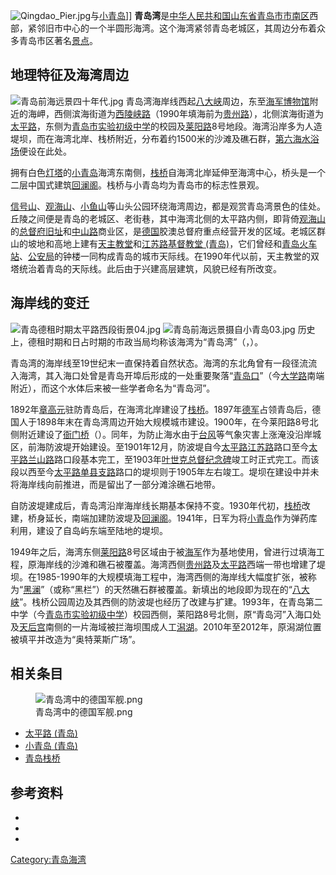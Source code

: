 [[File:Qingdao_Pier.jpg|thumb]]与[[小青島_(青島)|小青岛]]]]
'''青岛湾'''是[[中华人民共和国|中华人民共和国]][[山东省|山东省]][[青岛市|青岛市]][[市南区|市南区]]西部，紧邻旧市中心的一个半圆形海湾。这个海湾紧邻青岛老城区，其周边分布着众多青岛市区著名[[青岛市旅游景点列表|景点]]。

==地理特征及海湾周边==
[[File:青岛前海远景四十年代.jpg|thumb]]
青岛湾海岸线西起[[八大峡街道|八大峡]]周边，东至[[中国海军博物馆|海军博物馆]]附近的海岬，西侧滨海街道为[[西陵峡路|西陵峡路]]（1990年填海前为[[贵州路_(青岛)|贵州路]]），北侧滨海街道为[[太平路_(青岛)|太平路]]，东侧为[[青岛市实验初级中学|青岛市实验初级中学]]的校园及[[莱阳路|莱阳路]]8号地段。海湾沿岸多为人造堤坝，而在海湾北岸、栈桥附近，分布着约1500米的沙滩及礁石群，[[第六海水浴场|第六海水浴场]]便设在此处。

拥有白色[[小青岛灯塔|灯塔]]的[[小青島_(青島)|小青岛]]海湾东南侧，[[青岛栈桥|栈桥]]自海湾北岸延伸至海湾中心，桥头是一个二层中国式建筑[[回澜阁|回澜阁]]。栈桥与小青岛均为青岛市的标志性景观。

[[信号山|信号山]]、[[观海山|观海山]]、[[小鱼山|小鱼山]]等山头公园环绕海湾周边，都是观赏青岛湾景色的佳处。丘陵之间便是青岛的老城区、老街巷，其中海湾北侧的太平路内侧，即背倚[[观海山|观海山]]的[[胶澳总督府|总督府旧址]]和[[中山路_(青岛)|中山路]]商业区，是[[德意志帝国|德国]]胶澳总督府重点经营开发的区域。老城区群山的坡地和高地上建有[[圣弥爱尔大教堂|天主教堂]]和[[江苏路基督教堂_(青岛)|江苏路基督教堂 (青岛)]]，它们曾经和[[青岛火车站|青岛火车站]]、[[胶澳警察署|公安局]]的钟楼一同构成青岛的城市天际线。在1990年代以前，天主教堂的双塔统治着青岛的天际线。此后由于兴建高层建筑，风貌已经有所改变。

==海岸线的变迁==
[[File:青岛德租时期太平路西段街景04.jpg|thumb]]
[[File:青岛前海远景摄自小青岛03.jpg|thumb]]
历史上，德租时期和日占时期的市政当局均称该海湾为“青岛湾”（{{lang-de|Tsingtau-Bucht}}，{{lang-ja|青島湾}}）。

青岛湾的海岸线至19世纪末一直保持着自然状态。海湾的东北角曾有一段径流流入海湾，其入海口处曾是青岛开埠后形成的一处重要聚落“[[青岛口|青岛口]]”（今[[大学路_(青岛)|大学路]]南端附近），而这个水体后来被一些学者命名为“青岛河”。

1892年[[章高元|章高元]]驻防青岛后，在海湾北岸建设了[[青岛栈桥|栈桥]]。1897年[[德意志帝国海军|德军]]占领青岛后，德国人于1898年末在青岛湾周边开始大规模城市建设。1900年，在今莱阳路8号北侧附近建设了[[衙门桥|衙门桥]]（{{lang-de|Yamen Brücke}}）。同年，为防止海水由于[[台风|台风]]等气象灾害上涨淹没沿岸城区，前海防波堤开始建设。至1901年12月，防波堤自今[[太平路_(青岛)|太平路]][[江苏路_(青岛)|江苏路]]路口至今[[太平路_(青岛)|太平路]][[兰山路|兰山路]]路口段基本完工，至1903年[[叶世克总督纪念碑|叶世克总督纪念碑]]竣工时正式完工。而该段以西至今[[太平路_(青岛)|太平路]][[单县支路|单县支路]]路口的堤坝则于1905年左右竣工。堤坝在建设中并未将海岸线向前推进，而是留出了一部分滩涂礁石地带。

自防波堤建成后，青岛湾沿岸海岸线长期基本保持不变。1930年代初，[[青岛栈桥|栈桥]]改建，桥身延长，南端加建防波堤及[[回澜阁|回澜阁]]。1941年，日军为将[[小青岛_(青岛)|小青岛]]作为弹药库利用，建设了自岛屿东端至陆地的堤坝。

1949年之后，海湾东侧[[莱阳路|莱阳路]]8号区域由于被[[北海舰队|海军]]作为基地使用，曾进行过填海工程，原海岸线的沙滩和礁石被覆盖。海湾西侧[[贵州路_(青岛)|贵州路]]及[[太平路_(青岛)|太平路]]西端一带也增建了堤坝。在1985-1990年的大规模填海工程中，海湾西侧的海岸线大幅度扩张，被称为“[[台西_(青岛市)#大黑栏和小黑栏|黑澜]]”（或称“黑栏”）的天然礁石群被覆盖。新填出的地段即为现在的“[[八大峡街道|八大峡]]”。栈桥公园周边及其西侧的防波堤也经历了改建与扩建。1993年，在青岛第二中学（今[[青岛市实验初级中学|青岛市实验初级中学]]）校园西侧，莱阳路8号北侧，原“青岛河”入海口处及[[青岛天后宫|天后宫]]南侧的一片海域被拦海坝围成人工[[潟湖|潟湖]]。2010年至2012年，原潟湖位置被填平并改造为“奥特莱斯广场”。

==相关条目==
[[File:青岛湾中的德国军舰.png|thumb]]
*[[太平路_(青岛)|太平路 (青岛)]]
*[[小青岛_(青岛)|小青岛 (青岛)]]
*[[青岛栈桥|青岛栈桥]]

==参考资料==
*{{cite web |url=http://lib.sdsqw.cn/bin/mse.exe?seachword=%u704F%u5FDB%u6F5A%u5B80&K=b2&A=3&rec=84&run=13|title=青岛市志·自然地理志|publisher=山东省情网}}
*{{cite web |url=http://digital.staatsbibliothek-berlin.de/werkansicht?PPN=PPN770823599&PHYSID=PHYS_0001&DMDID=DMDLOG_0001|title=胶澳租借地发展备忘录 1900-1901年度|work=德意志帝国海军部|publisher=柏林国家图书馆}}
*{{cite web |url=http://digital.staatsbibliothek-berlin.de/werkansicht?PPN=PPN770823653&PHYSID=PHYS_0040&DMDID=DMDLOG_0001|title=胶澳租借地发展备忘录 1901-1902年度|work=德意志帝国海军部|publisher=柏林国家图书馆}}

{{青島市海灣、海灘和海岬}}
[[Category:青岛海湾|Category:青岛海湾]]
